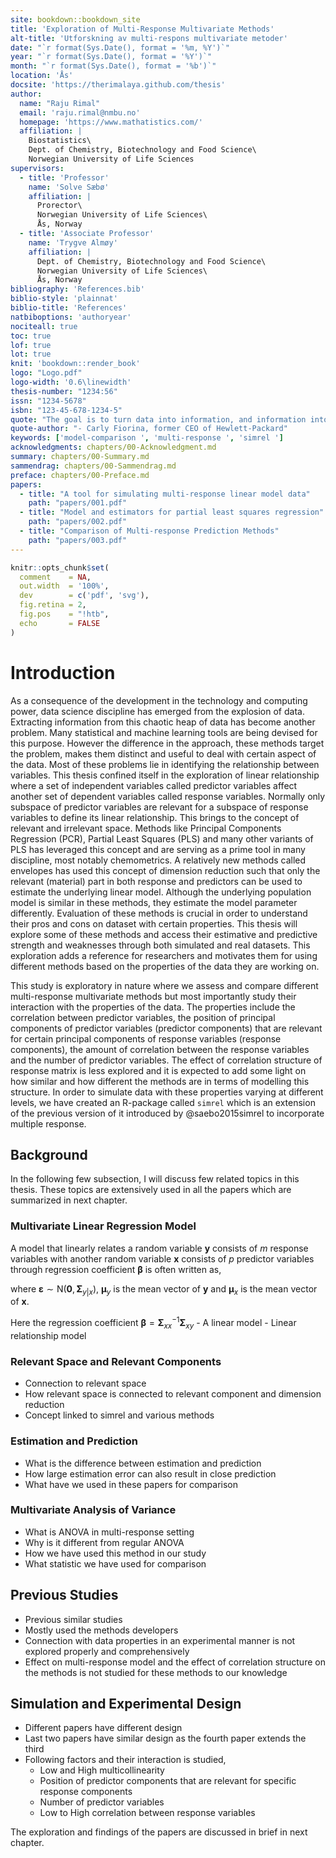 ```yaml
---
site: bookdown::bookdown_site
title: 'Exploration of Multi-Response Multivariate Methods'
alt-title: 'Utforskning av multi-respons multivariate metoder'
date: "`r format(Sys.Date(), format = '%m, %Y')`"
year: "`r format(Sys.Date(), format = '%Y')`"
month: "`r format(Sys.Date(), format = '%b')`"
location: 'Ås'
docsite: 'https://therimalaya.github.com/thesis'
author:
  name: "Raju Rimal"
  email: 'raju.rimal@nmbu.no'
  homepage: 'https://www.mathatistics.com/'
  affiliation: |
    Biostatistics\
    Dept. of Chemistry, Biotechnology and Food Science\
    Norwegian University of Life Sciences
supervisors:
  - title: 'Professor'
    name: 'Solve Sæbø'
    affiliation: |
      Prorector\
      Norwegian University of Life Sciences\
      Ås, Norway
  - title: 'Associate Professor'
    name: 'Trygve Almøy'
    affiliation: |
      Dept. of Chemistry, Biotechnology and Food Science\
      Norwegian University of Life Sciences\
      Ås, Norway
bibliography: 'References.bib'
biblio-style: 'plainnat'
biblio-title: 'References'
natbiboptions: 'authoryear'
nociteall: true
toc: true
lof: true
lot: true
knit: 'bookdown::render_book'
logo: "Logo.pdf"
logo-width: '0.6\linewidth'
thesis-number: "1234:56"
issn: "1234-5678"
isbn: "123-45-678-1234-5"
quote: "The goal is to turn data into information, and information into insight."
quote-author: "- Carly Fiorina, former CEO of Hewlett-Packard"
keywords: ['model-comparison ', 'multi-response ', 'simrel ']
acknowledgments: chapters/00-Acknowledgment.md
summary: chapters/00-Summary.md
sammendrag: chapters/00-Sammendrag.md
preface: chapters/00-Preface.md
papers:
  - title: "A tool for simulating multi-response linear model data"
    path: "papers/001.pdf"
  - title: "Model and estimators for partial least squares regression"
    path: "papers/002.pdf"
  - title: "Comparison of Multi-response Prediction Methods"
    path: "papers/003.pdf"
---
```



```r
knitr::opts_chunk$set(
  comment    = NA,
  out.width  = '100%',
  dev        = c('pdf', 'svg'),
  fig.retina = 2,
  fig.pos    = "!htb",
  echo       = FALSE
)
```

# Introduction #

As a consequence of the development in the technology and computing power, data science discipline has emerged from the explosion of data. Extracting information from this chaotic heap of data has become another problem. Many statistical and machine learning tools are being devised for this purpose. However the difference in the approach, these methods target the problem, makes them distinct and useful to deal with certain aspect of the data. Most of these problems lie in identifying the relationship between variables. This thesis confined itself in the exploration of linear relationship where a set of independent variables called predictor variables affect another set of dependent variables called response variables. Normally only subspace of predictor variables are relevant for a subspace of response variables to define its linear relationship. This brings to the concept of relevant and irrelevant space. Methods like Principal Components Regression (PCR), Partial Least Squares (PLS) and many other variants of PLS has leveraged this concept and are serving  as a prime tool in many discipline, most notably chemometrics. A relatively new methods called envelopes has used this concept of dimension reduction such that only the relevant (material) part in both response and predictors can be used to estimate the underlying linear model. Although the underlying population model is similar in these methods, they estimate the model parameter differently. Evaluation of these methods is crucial in order to understand their pros and cons on dataset with certain properties. This thesis will explore some of these methods and access their estimative and predictive strength and weaknesses through both simulated and real datasets. This exploration adds a reference for researchers and motivates them for using different methods based on the properties of the data they are working on.

This study is exploratory in nature where we assess and compare different multi-response multivariate methods but most importantly study their interaction with the properties of the data. The properties include the correlation between predictor variables, the position of principal components of predictor variables (predictor components) that are relevant for certain principal components of response variables (response components), the amount of correlation between the response variables and the number of predictor variables. The effect of correlation structure of response matrix is less explored and it is expected to add some light on how similar and how different the methods are in terms of modelling this structure. In order to simulate data with these properties varying at different levels, we have created an R-package called `simrel` which is an extension of the previous version of it introduced by @saebo2015simrel to incorporate multiple response.

## Background ##

In the following few subsection, I will discuss few related topics in this thesis. These topics are extensively used in all the papers which are summarized in next chapter.

### Multivariate Linear Regression Model ###
A model that linearly relates a random variable $\mathbold{y}$ consists of $m$ response variables with another random variable $\mathbold{x}$ consists of $p$ predictor variables through regression coefficient $\boldsymbol{\beta}$ is often written as,

\begin{equation}
\mathbold{y} = \boldsymbol{\mu}_y + \boldsymbol{\beta}^t\left(\mathbold{x} - \boldsymbol{\mu}_x\right) + \boldsymbol{\varepsilon}
\end{equation}
where $\boldsymbol{\varepsilon} \sim \textsf{N}\left(\mathbold{0}, \boldsymbol{\Sigma}_{y|x}\right)$, $\boldsymbol{\mu}_y$ is the mean vector of $\mathbold{y}$ and $\boldsymbol{\mu}_x$ is the mean vector of $\mathbold{x}$.

Here the regression coefficient $\boldsymbol{\beta} = \boldsymbol{\Sigma}_{xx}^{-1}\boldsymbol{\Sigma}_{xy}$ 
- A linear model 
- Linear relationship model

### Relevant Space and Relevant Components ###
- Connection to relevant space
- How relevant space is connected to relevant component and dimension reduction
- Concept linked to simrel and various methods

### Estimation and Prediction ###
- What is the difference between estimation and prediction
- How large estimation error can also result in close prediction
- What have we used in these papers for comparison

### Multivariate Analysis of Variance ###
- What is ANOVA in multi-response setting
- Why is it different from regular ANOVA
- How we have used this method in our study
- What statistic we have used for comparison

## Previous Studies ##
- Previous similar studies
- Mostly used the methods developers
- Connection with data properties in an experimental manner is not explored properly and comprehensively
- Effect on multi-response model and the effect of correlation structure on the methods is not studied for these methods to our knowledge

## Simulation and Experimental Design ##

- Different papers have different design
- Last two papers have similar design as the fourth paper extends the third
- Following factors and their interaction is studied,
    - Low and High multicollinearity
    - Position of predictor components that are relevant for specific response components
    - Number of predictor variables
    - Low to High correlation between response variables

The exploration and findings of the papers are discussed in brief in next chapter.

